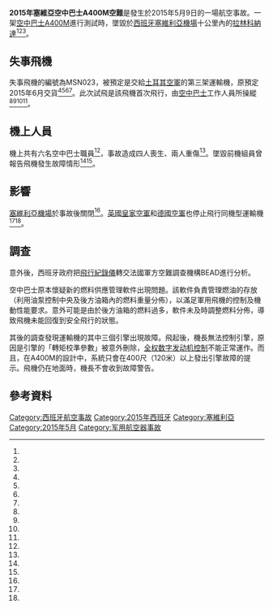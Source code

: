 {{noteTA
|T=zh-hans:2015年塞维利亚空中客车A400M空难; zh-hant:2015年塞維利亞空中巴士A400M空難; zh-hk:2015年西維爾空中巴士A400M空難; zh-tw:2015年塞維亞空中巴士A400M空難;
|1=zh-hans:2015年塞维利亚空中客车A400M空难; zh-hant:2015年塞維利亞空中巴士A400M空難; zh-hk:2015年西維爾空中巴士A400M空難; zh-tw:2015年塞維亞空中巴士A400M空難;
|2=zh-hans:塞维利亚; zh-hant:塞維利亞; zh-hk:西維爾; zh-tw:塞維亞;
|3=zh-cn:空中客车; zh-hk:空中巴士; zh-tw:空中巴士;
}}
{{Infobox Airliner accident
|name             = 2015年塞維亞空中巴士A400M空難<br />Accidente del Airbus A400M en Sevilla de 2015
|Occurrence_type  = Accident 
|image            = A400M-1969.jpg
|image_size       = 250
|alt              =
|caption          = 一架和事故機型類似的[[空中巴士A400M|空中巴士A400M]]
|Date             = 2015年5月9日
|Type             = 調查中    
|Site             = [[西班牙|西班牙]][[塞維利亞省|塞維利亞省]][[拉林科納達|拉林科納達]] ([[塞維利亞機場|塞維利亞機場]]附近)
|coordinates      = 
|Aircraft Type    = [[空中巴士A400M|空中巴士A400M]]
|Operator         = 
|Tail Number      = EC-403
|stopover         =
|stopover0        =
|stopover1        =
|stopover2        =
|stopover3        =
|last_stopover    =
|Origin           = {{flag|Spain}} [[塞維利亞省|塞維利亞省]]<br/>[[塞維利亞機場|塞維利亞機場]]
|Destination      = 
|Passengers       = 
|Crew             =  
|Injuries         = 2人<ref name="skynews" />
|Fatalities       = 4人<ref name=BBC32673713/>
|Survivors        = 
}}
'''2015年塞維亞空中巴士A400M空難'''是發生於2015年5月9日的一場航空事故。一架[[空中巴士A400M|空中巴士A400M]]進行測試時，墜毀於[[西班牙|西班牙]][[塞維利亞機場|塞維利亞機場]]十公里內的[[拉林科納達|拉林科納達]]<ref name="guardian" /><ref name=":0" /><ref name="elmundo"/>。

== 失事飛機 ==
失事飛機的編號為MSN023，被預定是交給[[土耳其空軍|土耳其空軍]]的第三架運輸機，原預定2015年6月交貨<ref name=":0" /><ref name="guardian" /><ref name="aw2015-05-09" /><ref name="konflikty" />。此次試飛是該飛機首次飛行，由[[空中巴士|空中巴士]]工作人員所操縱<ref name="irishtimes" /><ref name="independent" /><ref name="elmundo" /><ref name="flightradar24" />。

== 機上人員 ==
機上共有六名空中巴士職員<ref name=":0" />，事故造成四人喪生、兩人重傷<ref name="BBC32673713" />。墜毀前機組員曾報告飛機發生故障情形<ref name="skynews" /><ref name="bbcnews" />。

== 影響 ==
[[塞維利亞機場|塞維利亞機場]]於事故後關閉<ref name="irishtimes" />。[[英國皇家空軍|英國皇家空軍]]和[[德國空軍|德國空軍]]也停止飛行同機型運輸機<ref name="skynews" /><ref name="reuters" />。

==調查==
意外後，西班牙政府把[[飛行紀錄儀|飛行紀錄儀]]轉交法國軍方空難調查機構BEAD進行分析。

空中巴士原本懷疑新的燃料供應管理軟件出現問題。該軟件負責管理燃油的存放（利用油泵控制中央及後方油箱內的燃料重量分佈），以滿足軍用飛機的控制及機動性能要求。意外可能是由於後方油箱的燃料過多，軟件未及時調整燃料分佈，導致飛機未能回復到安全飛行的狀態。

其後的調查發現運輸機的其中三個引擎出現故障。飛起後，機長無法控制引擎，原因是引擎的「轉矩校準參數」被意外刪除，[[全权数字发动机控制|全权数字发动机控制]]不能正常運作。而且，在A400M的設計中，系統只會在400尺（120米）以上發出引擎故障的提示。飛機仍在地面時，機長不會收到故障警告。

== 參考資料 ==
{{Reflist|2|refs=
<ref name="guardian">{{Cite web|title = Spanish air force cargo plane crashes near Seville airport|url = http://www.theguardian.com/world/2015/may/09/spanish-air-force-cargo-plane-crashes-near-seville-airport|newspaper = [[The_Guardian|The Guardian]]|accessdate = 2015-05-09|first = Damien|last = Gayle|first2 = David|last2 = Feeney|archive-date = 2020-11-08|archive-url = https://web.archive.org/web/20201108113930/http://www.theguardian.com/world/2015/may/09/spanish-air-force-cargo-plane-crashes-near-seville-airport|dead-url = no}}</ref>
<ref name=":0">{{Cite web |url=http://airbusdefenceandspace.com/newsroom/news-and-features/9th-may-2015-18-30-accident-a400m-in-seville/ |title=UPDATE NR1 - Accident A400M in Seville |accessdate=2015-05-10 |archive-date=2015-05-11 |archive-url=https://web.archive.org/web/20150511221623/http://airbusdefenceandspace.com/newsroom/news-and-features/9th-may-2015-18-30-accident-a400m-in-seville |dead-url=no }}</ref>
<ref name="BBC32673713">{{cite web |url=http://www.bbc.co.uk/news/world-europe-32673713 |title=Airbus military plane crashes near Spain's Seville airport |publisher=BBC News Online |accessdate=2015-05-09 |archive-date=2020-11-08 |archive-url=https://web.archive.org/web/20201108115505/https://www.bbc.co.uk/news/world-europe-32673713 |dead-url=no }}</ref>
<ref name="aw2015-05-09">{{cite news |first=Tony |last=Osborne |url=http://aviationweek.com/defense/airbus-a400m-crashes-during-test-flight |title=irbus A400M Crashes During Test Flight |work=Aviation Week & Space Technology |date=2015-05-09 |accessdate=2015-05-09 |deadurl=no |archive-date=2015-05-09 |archive-url=https://web.archive.org/web/20150509200741/http://aviationweek.com/defense/airbus-a400m-crashes-during-test-flight }}</ref>
<ref name="konflikty">{{cite web|url=http://www.konflikty.pl/aktualnosci/wiadomosci/katastrofa-a400m-pod-sewilla/|title=Katastrofa A400M pod Sewillą|work=Konflikty.pl|accessdate=2015-05-09|archive-date=2018-11-12|archive-url=https://web.archive.org/web/20181112101633/http://www.konflikty.pl/aktualnosci/wiadomosci/katastrofa-a400m-pod-sewilla/|dead-url=no}}</ref>
<ref name="irishtimes">{{cite web|url=http://www.irishtimes.com/news/world/europe/military-plane-crashes-near-seville-airport-1.2206718|title=At least three dead after military plane crash in Spain|work=Irish Times|accessdate=2015-05-09|archive-date=2019-09-12|archive-url=https://web.archive.org/web/20190912055619/https://www.irishtimes.com/news/world/europe/four-dead-after-military-plane-crash-in-spain-1.2206718|dead-url=no}}</ref>
<ref name="independent">[http://www.independent.co.uk/news/world/europe/seville-airport-closed-after-military-transport-plane-crashes-near-cocacola-factory-10238272.html "Seville airport closed after military transport plane crashes"] {{Wayback|url=http://www.independent.co.uk/news/world/europe/seville-airport-closed-after-military-transport-plane-crashes-near-cocacola-factory-10238272.html |date=20150925191718 }} ''The Independent,'' 9 May 2015.</ref>
<ref name="elmundo">{{cite web|url=http://www.elmundo.es/andalucia/2015/05/09/554df2d6ca4741bd328b456e.html|title=Cuatro muertos tras estrellarse un avión militar A-400M en pruebas junto al aeropuerto de Sevilla|author=Teresa López Pavón|date=2015-05-09|work=El Mundo|accessdate=2015-05-09|archive-date=2015-05-09|archive-url=https://web.archive.org/web/20150509200737/http://www.elmundo.es/andalucia/2015/05/09/554df2d6ca4741bd328b456e.html|dead-url=no}}</ref>
<ref name="bbcnews">{{cite news|title=Airbus military plane crashes near Spain's Seville airport|url=http://www.bbc.com/news/world-europe-32673713|accessdate=2015-05-09|work=BBC News|date=2015-05-09|ref=bbcnews|archive-date=2020-11-08|archive-url=https://web.archive.org/web/20201108135845/https://www.bbc.com/news/world-europe-32673713|dead-url=no}}</ref>
<ref name="skynews">{{cite news|title=Military Plane Crashes During Seville Test Flight|url=http://news.sky.com/story/1480806/military-plane-crashes-during-seville-test-flight|accessdate=2015-05-09|work=Sky News|date=2015-05-09|ref=skynews|archive-date=2016-03-04|archive-url=https://web.archive.org/web/20160304110105/http://news.sky.com/story/1480806/military-plane-crashes-during-seville-test-flight|dead-url=no}}</ref>
<ref name="reuters">{{Cite web |url=http://www.reuters.com/article/2015/05/09/us-spain-crash-germany-idUSKBN0NU0NU20150509 |title=Germany grounds Airbus A400M after Spain crash |accessdate=2015-05-10 |archive-date=2015-09-24 |archive-url=https://web.archive.org/web/20150924215831/http://www.reuters.com/article/2015/05/09/us-spain-crash-germany-idUSKBN0NU0NU20150509 |dead-url=no }}</ref>
<ref name="flightradar24">{{Cite web |url=http://www.flightradar24.com/data/airplanes/casa423/#6362876 |title=Flightradar24 flight monitoring web site, flight status |accessdate=2015-05-10 |archive-date=2015-09-24 |archive-url=https://web.archive.org/web/20150924013903/http://www.flightradar24.com/data/airplanes/casa423/#6362876 |dead-url=no }}</ref>
}}

{{2015年航空事故}}

[[Category:西班牙航空事故|Category:西班牙航空事故]]
[[Category:2015年西班牙|Category:2015年西班牙]]
[[Category:塞維利亞|Category:塞維利亞]]
[[Category:2015年5月|Category:2015年5月]]
[[Category:军用航空器事故|Category:军用航空器事故]]